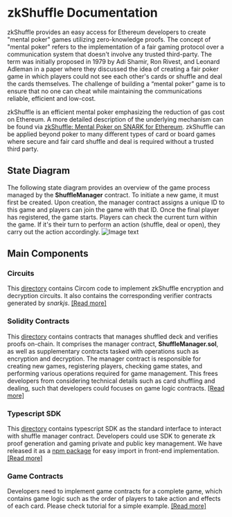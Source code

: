 
# zkShuffle Documentation

zkShuffle provides an easy access for Ethereum developers to create "mental poker" games utilizing zero-knowledge proofs.
The concept of "mental poker" refers to the implementation of a fair gaming protocol over a communication system that doesn't involve any trusted third-party.
The term was initially proposed in 1979 by Adi Shamir, Ron Rivest, and Leonard Adleman in a paper where they discussed the idea of creating a fair poker game in which players could not see each other's cards or shuffle and deal the cards themselves.
The challenge of building a “mental poker” game is to ensure that no one can cheat while maintaining the communications reliable, efficient and low-cost.

zkShuffle is an efficient mental poker emphasizing the reduction of gas cost on Ethereum.
A more detailed description of the underlying mechanism can be found via [zkShuffle: Mental Poker on SNARK for Ethereum](https://hackmd.io/xj--HI7sTl2T3fbK1NONtQ).
zkShuffle can be applied beyond poker to many different types of card or board games where secure and fair card shuffle and deal is required without a trusted third party.

## State Diagram

The following state diagram provides an overview of the game process managed by the **ShuffleManager** contract.
To initiate a new game, it must first be created.
Upon creation, the manager contract assigns a unique ID to this game and players can join the game with that ID.
Once the final player has registered, the game starts.
Players can check the current turn within the game.
If it's their turn to perform an action (shuffle, deal or open), they carry out the action accordingly.
![Image text](public/images/SimpleStateDiagram.svg)

## Main Components

### Circuits

This [directory](https://github.com/Manta-Network/zkShuffle-docs/tree/main/packages/circuits) contains Circom code to implement zkShuffle encryption and decryption circuits.
It also contains the corresponding verifier contracts generated by _snarkjs_. [[Read more]](https://hackmd.io/xj--HI7sTl2T3fbK1NONtQ)

### Solidity Contracts

This [directory](https://github.com/Manta-Network/zkShuffle-docs/tree/main/packages/contracts/contracts/shuffle) contains contracts that manages shuffled deck and verifies proofs on-chain.
It comprises the manager contract, **ShuffleManager.sol**, as well as supplementary contracts tasked with operations such as encryption and decryption.
The manager contract is responsible for creating new games, registering players, checking game states, and performing various operations required for game management.
This frees developers from considering technical details such as card shuffling and dealing, such that developers could focuses on game logic contracts.
[[Read more]](https://zk-shuffle-docs.vercel.app//contractInterface)

### Typescript SDK

This [directory](https://github.com/Manta-Network/zkShuffle-docs/tree/main/packages/jssdk) contains typescript SDK as the standard interface to interact with shuffle manager contract.
Developers could use SDK to generate zk proof generation and gaming private and public key management.
We have released it as a [npm package](https://www.npmjs.com/search?q=%40poseidon-zkp) for easy import in front-end implementation.
[[Read more]](https://zk-shuffle-docs.vercel.app//typescriptSDK)

### Game Contracts

Developers need to implement game contracts for a complete game, which contains game logic such as the order of players to take action and effects of each card.
Please check tutorial for a simple example. [[Read more]](https://zk-shuffle-docs.vercel.app//Tutorial)
